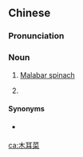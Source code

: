 ==Chinese==
{{zh-forms|type=21}}

===Pronunciation===
{{zh-pron
|m=mù'ěrcài
|c=muk6 ji5 coi3
|x=mo6 e3 cai4
|cat=n
}}

===Noun===
{{zh-noun}}

# {{lb|zh|Sichuan Mandarin|Xiang}} [[Malabar spinach]]
# {{taxlink|Gynura cusimbua|species|noshow=1}}

====Synonyms====
* {{sense|Malabar spinach}} {{zh-l|落葵}}

{{zh-cat|Caryophyllales order plants}}

[[ca:木耳菜]]